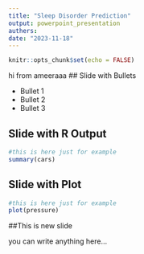 ```yaml
---
title: "Sleep Disorder Prediction"
output: powerpoint_presentation
authers: 
date: "2023-11-18"
---
```


```r
knitr::opts_chunk$set(echo = FALSE) 
```

hi from ameeraaa
## Slide with Bullets

- Bullet 1
- Bullet 2
- Bullet 3

## Slide with R Output

```r
#this is here just for example 
summary(cars)
```

## Slide with Plot

```r
#this is here just for example 
plot(pressure)
```

##This is new slide 


you can write anything here...